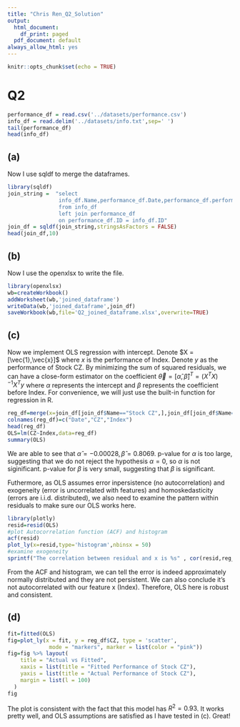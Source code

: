 ```yaml
---
title: "Chris Ren_Q2_Solution"
output:
  html_document:
    df_print: paged
  pdf_document: default
always_allow_html: yes
---
```


```r
knitr::opts_chunk$set(echo = TRUE)

```
# Q2


```r

performance_df = read.csv('../datasets/performance.csv')
info_df = read.delim('../datasets/info.txt',sep=' ')
tail(performance_df)
head(info_df)

```

## (a)
Now I use sqldf to merge the dataframes.
```r
library(sqldf)
join_string =  "select
                info_df.Name,performance_df.Date,performance_df.performance
                from info_df
                left join performance_df
                on performance_df.ID = info_df.ID"
join_df = sqldf(join_string,stringsAsFactors = FALSE)
head(join_df,10)
```

## (b)
Now I use the openxlsx to write the file.
```r
library(openxlsx)
wb=createWorkbook()
addWorksheet(wb,'joined_dataframe')
writeData(wb,'joined_dataframe',join_df)
saveWorkbook(wb,file='Q2_joined_dataframe.xlsx',overwrite=TRUE)

```

## (c)
Now we implement OLS regression with intercept. Denote $X = [\vec{1},\vec{x}]$ where $x$ is the performance of Index. Denote $y$ as the performance of Stock CZ. By minimizing the sum of squared residuals, we can have a close-form estimator on the coefficient $\vec{\theta}=[\hat{\alpha},\hat{\beta}]^T=(X^TX)^{-1}X^Ty$ where $\alpha$ represents the intercept and $\beta$ represents the coefficient before Index. For convenience, we will just use the built-in function for regression in R.
```r
reg_df=merge(x=join_df[join_df$Name=="Stock CZ",],join_df[join_df$Name=="Index",],by='Date',all.x=TRUE)[,c(1,3,5)]
colnames(reg_df)=c("Date","CZ","Index")
head(reg_df)
OLS=lm(CZ~Index,data=reg_df)
summary(OLS)
```
We are able to see that $\hat{\alpha}=-0.00028, \hat{\beta}=0.8069$. p-value for $\alpha$ is too large, suggesting that we do not reject the hypothesis $\alpha=0$, so $\alpha$ is not siginificant. p-value for $\beta$ is very small, suggesting that $\beta$ is significant. 

Futhermore, as OLS assumes error inpersistence (no autocorrelation) and exogeneity (error is uncorrelated with features) and homoskedasticity (errors are i.i.d. distributed), we also need to examine the pattern within residuals to make sure our OLS works here. 

```r
library(plotly)
resid=resid(OLS)
#plot Autocorrelation function (ACF) and histogram
acf(resid)
plot_ly(x=resid,type='histogram',nbinsx = 50)
#examine exogeneity
sprintf("The correlation between residual and x is %s" , cor(resid,reg_df$Index))

```
From the ACF and histogram, we can tell the error is indeed approximately normally distributed and they are not persistent. We can also conclude it's not autocorrelated with our feature x (Index). Therefore, OLS here is robust and consistent. 

## (d)
```r
fit=fitted(OLS)
fig=plot_ly(x = fit, y = reg_df$CZ, type = 'scatter',
             mode = "markers", marker = list(color = "pink"))
fig=fig %>% layout(
    title = "Actual vs Fitted",
    xaxis = list(title = "Fitted Performance of Stock CZ"),
    yaxis = list(title = "Actual Performance of Stock CZ"),
    margin = list(l = 100)
  )
fig
```
The plot is consistent with the fact that this model has $R^2=0.93$. It works pretty well, and OLS assumptions are satisfied as I have tested in (c). Great!
